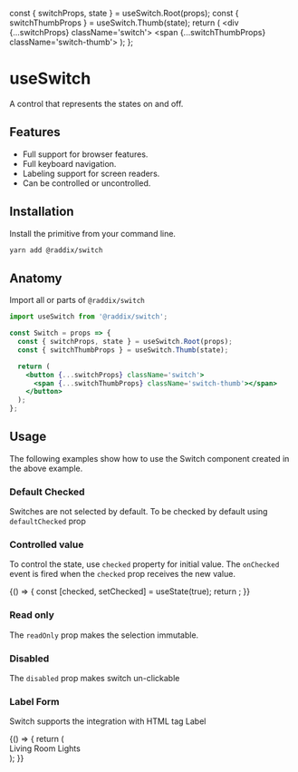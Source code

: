 
<Meta title='Inputs/useSwitch' />

<!--- Component template -->

  const { switchProps, state } = useSwitch.Root(props);
  const { switchThumbProps } = useSwitch.Thumb(state);
  return (
    <div {...switchProps} className='switch'>
      <span {...switchThumbProps} className='switch-thumb'></span>
    </div>
  );
};

# useSwitch

A control that represents the states on and off.

<Canvas>
  <Story
    name='Overview'
    parameters={{
      layout: 'centered'
    }}
  >
    <Switch />
  </Story>
</Canvas>

## Features

- Full support for browser features.
- Full keyboard navigation.
- Labeling support for screen readers.
- Can be controlled or uncontrolled.

## Installation

Install the primitive from your command line.

```sh
yarn add @raddix/switch
```

## Anatomy

Import all or parts of <code>@raddix/switch</code>

```jsx
import useSwitch from '@raddix/switch';

const Switch = props => {
  const { switchProps, state } = useSwitch.Root(props);
  const { switchThumbProps } = useSwitch.Thumb(state);

  return (
    <button {...switchProps} className='switch'>
      <span {...switchThumbProps} className='switch-thumb'></span>
    </button>
  );
};
```

## Usage

The following examples show how to use the Switch component created in the above example.

### Default Checked

Switches are not selected by default. To be checked by default using <code>defaultChecked</code> prop

<Canvas>
  <Story name='Default Checked'>
    <Switch defaultChecked />
  </Story>
</Canvas>

### Controlled value

To control the state, use <code>checked</code> property for initial
value. The <code>onChecked</code> event is fired when the <code>checked</code> prop receives the new value.

<Canvas>
  <Story name='Controlled value'>
    {() => {
      const [checked, setChecked] = useState(true);
      return <Switch checked={checked} onChecked={setChecked} />;
    }}
  </Story>
</Canvas>

### Read only

The <code>readOnly</code> prop makes the selection immutable.

<Canvas>
  <Story name='Read only'>
    <Switch defaultChecked readOnly />
  </Story>
</Canvas>

### Disabled

The <code>disabled</code> prop makes switch un-clickable

<Canvas>
  <Story name='Disabled'>
    <Switch defaultChecked disabled />
  </Story>
</Canvas>

### Label Form

Switch supports the integration with HTML tag Label

<Canvas>
  <Story name='Label Forms'>
    {() => {
      return (
        <div className='flex'>
          <label htmlFor='dev' className='label-switch'>
            Living Room Lights
          </label>
          <Switch defaultChecked id='dev' />
        </div>
      );
    }}
  </Story>
</Canvas>
